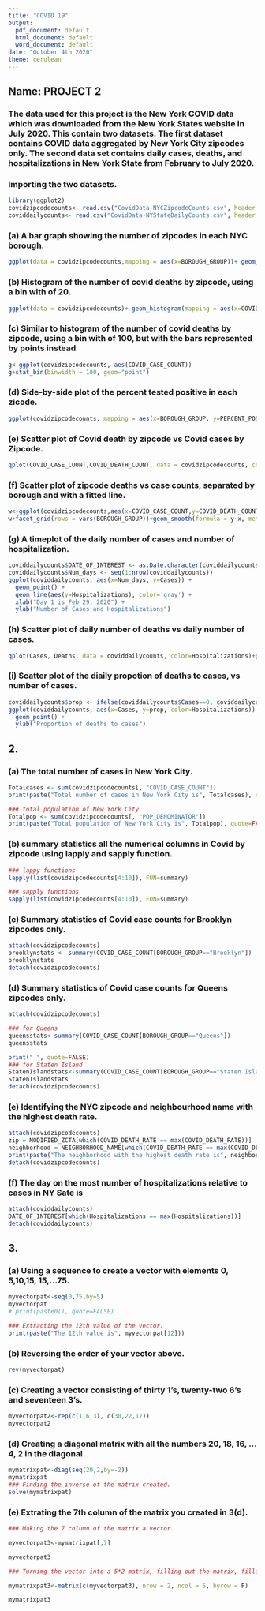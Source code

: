 ```yaml
---
title: "COVID 19"
output:
  pdf_document: default
  html_document: default
  word_document: default
date: "October 4th 2020"
theme: cerulean
---
```


<!-- For more info on RMarkdown see http://rmarkdown.rstudio.com/ -->

## Name: PROJECT 2

### The data used for this project is the New York COVID data which was downloaded from the New York States website in July 2020. This contain two datasets. The first dataset contains COVID data aggregated by New York City zipcodes only. The second data set contains daily cases, deaths, and hospitalizations in New York State from February to July 2020.  

### Importing the two datasets.
```r
library(ggplot2)
covidzipcodecounts<- read.csv("CovidData-NYCZipcodeCounts.csv", header = T, sep = ",")
coviddailycounts<- read.csv("CovidData-NYStateDailyCounts.csv", header = T, sep = ",")
```

### (a) A bar graph showing the number of zipcodes in each NYC borough.  
```r
ggplot(data = covidzipcodecounts,mapping = aes(x=BOROUGH_GROUP))+ geom_bar()
```

### (b) Histogram of the number of covid deaths by zipcode, using a bin with of 20.  
```r
ggplot(data = covidzipcodecounts)+ geom_histogram(mapping = aes(x=COVID_DEATH_COUNT), binwidth = 20)
```

### (c) Similar to histogram of the number of covid deaths by zipcode, using a bin with of 100, but with the bars represented by points instead  
```r
g<-ggplot(covidzipcodecounts, aes(COVID_CASE_COUNT))
g+stat_bin(binwidth = 100, geom="point")
```

### (d) Side-by-side plot of the percent tested positive in each zicode.
```r
ggplot(covidzipcodecounts, mapping = aes(x=BOROUGH_GROUP, y=PERCENT_POSITIVE))+ geom_boxplot()
```

### (e) Scatter plot of Covid death by zipcode vs Covid cases by Zipcode. 
```r
qplot(COVID_CASE_COUNT,COVID_DEATH_COUNT, data = covidzipcodecounts, color= BOROUGH_GROUP)
```

### (f) Scatter plot of zipcode deaths vs case counts, separated by borough and with a fitted line.
```r
w<-ggplot(covidzipcodecounts,aes(x=COVID_CASE_COUNT,y=COVID_DEATH_COUNT))+geom_point()
w+facet_grid(rows = vars(BOROUGH_GROUP))+geom_smooth(formula = y~x, method = "lm", se=TRUE,color='red')
```

### (g) A timeplot of the daily number of cases and number of hospitalization.
```r
coviddailycounts$DATE_OF_INTEREST <- as.Date.character(coviddailycounts$DATE_OF_INTEREST, format = "%m/%d/%y")
coviddailycounts$Num_days <- seq(1:nrow(coviddailycounts))
ggplot(coviddailycounts, aes(x=Num_days, y=Cases)) + 
  geom_point() + 
  geom_line(aes(y=Hospitalizations), color='gray') + 
  xlab("Day 1 is Feb 29, 2020") + 
  ylab("Number of Cases and Hospitalizations")
```

### (h) Scatter plot of daily number of deaths vs daily number of cases. 
```r
qplot(Cases, Deaths, data = coviddailycounts, color=Hospitalizations)+geom_point(size=1, shape=3)
```

### (i) Scatter plot of the diaily propotion of deaths to cases, vs number of cases. 
```r
coviddailycounts$prop <- ifelse(coviddailycounts$Cases==0, coviddailycounts$Deaths/(coviddailycounts$Cases+0.000000001), coviddailycounts$Deaths/coviddailycounts$Cases)
ggplot(coviddailycounts, aes(x=Cases, y=prop, color=Hospitalizations)) + 
  geom_point() +
  ylab("Proportion of deaths to cases")
```

## 2. 
### (a) The total number of cases in New York City. 
```r
Totalcases <- sum(covidzipcodecounts[, "COVID_CASE_COUNT"])
print(paste("Total number of cases in New York City is", Totalcases), quote=FALSE)

### total population of New York City
Totalpop <- sum(covidzipcodecounts[, "POP_DENOMINATOR"])
print(paste("Total population of New York City is", Totalpop), quote=FALSE)
```

### (b) summary statistics all the numerical columns in Covid by zipcode using lapply and sapply function.
```r
### lappy functions
lapply(list(covidzipcodecounts[4:10]), FUN=summary)

### sapply functions
sapply(list(covidzipcodecounts[4:10]), FUN=summary)
```

### (c) Summary statistics of Covid case counts for Brooklyn zipcodes only.
```r
attach(covidzipcodecounts)
brooklynstats <- summary(COVID_CASE_COUNT[BOROUGH_GROUP=="Brooklyn"])
brooklynstats
detach(covidzipcodecounts)
```

### (d) Summary statistics of Covid case counts for Queens zipcodes only.
```r
attach(covidzipcodecounts)

### for Queens
queensstats<-summary(COVID_CASE_COUNT[BOROUGH_GROUP=="Queens"])
queensstats

print(" ", quote=FALSE)
### for Staten Island
StatenIslandstats<-summary(COVID_CASE_COUNT[BOROUGH_GROUP=="Staten Island"])
StatenIslandstats
detach(covidzipcodecounts)
```

### (e) Identifying the NYC zipcode and neighbourhood name with the highest death rate.
```r
attach(covidzipcodecounts)
zip = MODIFIED_ZCTA[which(COVID_DEATH_RATE == max(COVID_DEATH_RATE))]
neighborhood = NEIGHBORHOOD_NAME[which(COVID_DEATH_RATE == max(COVID_DEATH_RATE))]
print(paste("The neighborhood with the highest death rate is", neighborhood, "and their zipcode is", zip), quote=FALSE)
detach(covidzipcodecounts)
```

### (f) The day on the most number of hospitalizations relative to cases in NY Sate is 
```r
attach(coviddailycounts)
DATE_OF_INTEREST[which(Hospitalizations == max(Hospitalizations))]
detach(coviddailycounts)
```

 
## 3.

### (a) Using a sequence to create a vector with elements 0, 5,10,15, 15,...75. 
```r
myvectorpat<-seq(0,75,by=5)
myvectorpat
# print(paste0(), quote=FALSE)

### Extracting the 12th value of the vector.
print(paste("The 12th value is", myvectorpat[12]))
```

### (b) Reversing the order of your vector above.
```r
rev(myvectorpat)
```

### (c) Creating a vector consisting of thirty 1's, twenty-two 6's and seventeen 3's. 
```r
myvectorpat2<-rep(c(1,6,3), c(30,22,17))
myvectorpat2
```
### (d) Creating a diagonal matrix with all the numbers 20, 18, 16, ... 4, 2 in the diagonal 
```r
mymatrixpat<-diag(seq(20,2,by=-2))
mymatrixpat
### Finding the inverse of the matrix created.
solve(mymatrixpat)
```

### (e) Extrating the 7th column of the matrix you created in 3(d).
```r
### Making the 7 column of the matrix a vector.

myvectorpat3<-mymatrixpat[,7]

myvectorpat3

### Turnimg the vector into a 5*2 matrix, filling out the matrix, filling out the matrix by column.

mymatrixpat3<-matrix(c(myvectorpat3), nrow = 2, ncol = 5, byrow = F)

mymatrixpat3
```



